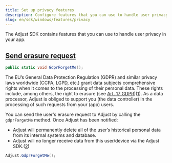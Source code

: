 ```yaml
---
title: Set up privacy features
description: Configure features that you can use to handle user privacy in your app.
slug: en/sdk/windows/features/privacy
---
```


The Adjust SDK contains features that you can use to handle user privacy in your app.

## [Send erasure request](send-erasure-request)

<CodeBlock title="Method signature">

```cs
public static void GdprForgetMe();
```

</CodeBlock>

The EU’s General Data Protection Regulation (GDPR) and similar privacy laws worldwide (CCPA, LGPD, etc.) grant data subjects comprehensive rights when it comes to the processing of their personal data. These rights include, among others, the right to erasure (see [Art. 17 GDPR](https://gdpr.eu/article-17-right-to-be-forgotten/))([1](https://help.adjust.com/en/article/gdpr#ref-1)). As a data processor, Adjust is obliged to support you (the data controller) in the processing of such requests from your (app) users.

You can send the user's erasure request to Adjust by calling the `gdprForgetMe` method. Once Adjust has been notified:

-  Adjust will permanently delete all of the user’s historical personal data from its internal systems and database.
-  Adjust will no longer receive data from this user/device via the Adjust SDK.([2](https://help.adjust.com/en/article/gdpr#ref-2))

```cs
Adjust.GdprForgetMe();
```
